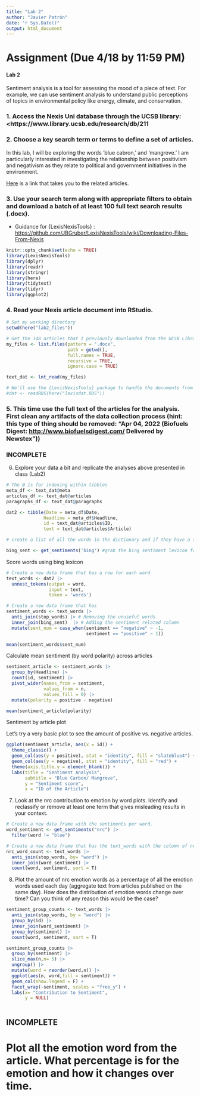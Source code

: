 ```yaml
---
title: "Lab 2"
author: "Javier Patrón"
date: "r Sys.Date()"
output: html_document
---
```


# Assignment (Due 4/18 by 11:59 PM)
#### Lab 2
Sentiment analysis is a tool for assessing the mood of a piece of text. For example, we can use sentiment analysis to understand public perceptions of topics in environmental policy like energy, climate, and conservation.

### 1.  Access the Nexis Uni database through the UCSB library: <https://www.library.ucsb.edu/research/db/211

### 2.  Choose a key search term or terms to define a set of articles.

In this lab, I will be exploring the words 'blue cabron,' and 'mangrove.' I am particularly interested in investigating the relationship between positivism and negativism as they relate to political and government initiatives in the environment.

[Here](https://search.library.ucsb.edu/discovery/search?query=any,contains,blue%20carbon&tab=Everything&search_scope=DN_and_CI&vid=01UCSB_INST:UCSB&lang=en&offset=0) is a link that takes you to the related articles.

### 3.  Use your search term along with appropriate filters to obtain and download a batch of at least 100 full text search results (.docx).

-   Guidance for {LexisNexisTools} : <https://github.com/JBGruber/LexisNexisTools/wiki/Downloading-Files-From-Nexis>

```r
knitr::opts_chunk$set(echo = TRUE)
library(LexisNexisTools)
library(dplyr)
library(readr)
library(stringr)
library(here)
library(tidytext)
library(tidyr)
library(ggplot2)
```


### 4.  Read your Nexis article document into RStudio.
```r

# Set my working directory
setwd(here("lab2_files"))

# Get the 148 articles that I previously downloaded from the UCSB Library Portal using the Nexis Uni Tool
my_files <- list.files(pattern = ".docx", 
                       path = getwd(),
                       full.names = TRUE, 
                       recursive = TRUE, 
                       ignore.case = TRUE)

text_dat <- lnt_read(my_files)

# We'll use the {LexisNexisTools} package to handle the documents from our Nexis search.
#dat <- readRDS(here("lexisdat.RDS"))

```


### 5.  This time use the full text of the articles for the analysis. First clean any artifacts of the data collection process (hint: this type of thing should be removed: "Apr 04, 2022 (Biofuels Digest: <http://www.biofuelsdigest.com/> Delivered by Newstex"))

### INCOMPLETE

6.  Explore your data a bit and replicate the analyses above presented in class (Lab2)

```r
# The @ is for indexing within tibbles
meta_df <- text_dat@meta
articles_df <- text_dat@articles
paragraphs_df <- text_dat@paragraphs

dat2 <- tibble(Date = meta_df$Date, 
              Headline = meta_df$Headline, 
              id = text_dat@articles$ID, 
              text = text_dat@articles$Article)

```

```r
# create a list of all the words in the dictionary and if they have a sentiment word attached like "positive" or "negative".

bing_sent <- get_sentiments('bing') #grab the bing sentiment lexicon from tidytext

```

Score words using bing lexicon
```r
# Create a new data frame that has a row for each word
text_words <- dat2 |> 
  unnest_tokens(output = word, 
                input = text,
                token = 'words')

# Create a new data frame that has 
sentiment_words <- text_words |> 
  anti_join(stop_words) |> # Removing the unuseful words
  inner_join(bing_sent)  |> # Adding the sentiment related column
  mutate(sent_num = case_when(sentiment == "negative" ~ -1,
                              sentiment == "positive" ~ 1))

mean(sentiment_words$sent_num)


```

Calculate mean sentiment (by word polarity) across articles
```r
sentiment_article <- sentiment_words |> 
  group_by(Headline) |> 
  count(id, sentiment) |> 
  pivot_wider(names_from = sentiment, 
              values_from = n,
              values_fill = 0) |> 
  mutate(polarity = positive - negative)

mean(sentiment_article$polarity)

```

Sentiment by article plot

Let's try a very basic plot to see the amount of positive vs. negative articles.
```r

ggplot(sentiment_article, aes(x = id)) +
  theme_classic() +
  geom_col(aes(y = positive), stat = "identity", fill = "slateblue4") +
  geom_col(aes(y = negative), stat = "identity", fill = "red") +
  theme(axis.title.y = element_blank()) +
  labs(title = "Sentiment Analysis",
       subtitle = "Blue Carbon/ Mangrove", 
       y = "Sentiment score",
       x = "ID of the Article")

```


7.  Look at the nrc contribution to emotion by word plots. Identify and reclassify or remove at least one term that gives misleading results in your context.

```r
# Create a new data frame with the sentiments per word.
word_sentiment <- get_sentiments("nrc") |> 
  filter(word != "blue")

# Create a new data frame that has the text_words with the column of nrc sentiment
nrc_word_count <- text_words |> 
  anti_join(stop_words, by= "word") |> 
  inner_join(word_sentiment) |> 
  count(word, sentiment, sort = T)


```

8.  Plot the amount of nrc emotion words as a percentage of all the emotion words used each day (aggregate text from articles published on the same day). How does the distribution of emotion words change over time? Can you think of any reason this would be the case?

```r
sentiment_group_counts <- text_words |> 
  anti_join(stop_words, by = "word") |> 
  group_by(id) |> 
  inner_join(word_sentiment) |> 
  group_by(sentiment) |> 
  count(word, sentiment, sort = T)

sentiment_group_counts |> 
  group_by(sentiment) |> 
  slice_max(n,n= 5) |> 
  ungroup() |> 
  mutate(word = reorder(word,n)) |> 
  ggplot(aes(n, word,fill = sentiment)) +
  geom_col(show.legend = F) +
  facet_wrap(~sentiment, scales = "free_y") +
  labs(x= "Contribution to Sentiment", 
       y = NULL)
  
```

## INCOMPLETE

# Plot all the emotion word from the article. What percentage is for the emotion and how it changes over time.




```r

```




